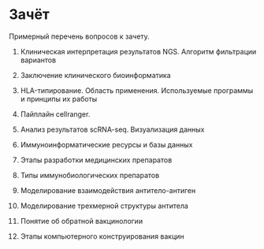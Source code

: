 # Зачёт

Примерный перечень вопросов к зачету.

1.  Клиническая интерпретация результатов NGS. Алгоритм фильтрации вариантов

2.  Заключение клинического биоинформатика  

3.  HLA-типирование. Область применения. Используемые программы и принципы их работы

4.  Пайплайн cellranger. 

5.  Анализ результатов scRNA-seq. Визуализация данных

6.  Иммуноинформатические ресурсы и базы данных

7.  Этапы разработки медицинских препаратов

8.  Типы иммунобиологических препаратов

9.  Моделирование взаимодействия антитело-антиген

10. Моделирование трехмерной структуры антитела

11. Понятие об обратной вакцинологии

12. Этапы компьютерного конструирования вакцин
